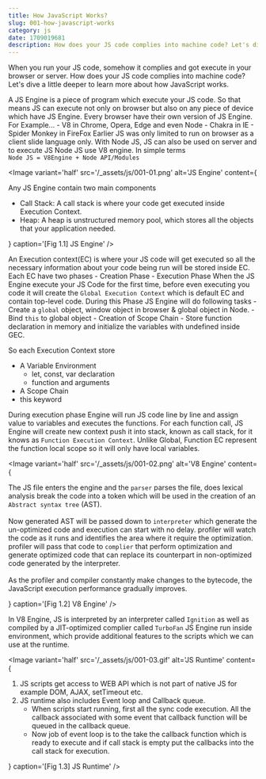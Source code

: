```yaml
---
title: How JavaScript Works?
slug: 001-how-javascript-works
category: js
date: 1709019681
description: How does your JS code complies into machine code? Let's dive a little deeper to learn more about how JavaScript works.
---
```


When you run your JS code, somehow it complies and got execute in your browser or server. How does your JS code complies into machine code? Let's dive a little deeper to learn more about how JavaScript works.

<Heading id="js-engine" title="What is JS Engine?">
A JS Engine is a piece of program which execute your JS code. So that means JS can execute not only on
browser but also on any piece of device which have JS Engine. Every browser have their own version of JS Engine. For Example...
- V8 in Chrome, Opera, Edge and even Node
- Chakra in IE
- Spider Monkey in FireFox

<Callout>
  Earlier JS was only limited to run on browser as a client slide language only.
  With Node JS, JS can also be used on server and to execute JS Node JS use V8
  engine. In simple terms
  <br />
  <Code>Node JS = V8Engine + Node API/Modules</Code>
</Callout>

<Image
  variant='half'
  src='/_assets/js/001-01.png'
  alt='JS Engine'
  content={
    <section>
      Any JS Engine contain two main components
      <ul>
        <li>
          Call Stack: A call stack is where your code get executed inside
          Execution Context.
        </li>
        <li>
          Heap: A heap is unstructured memory pool, which stores all the objects
          that your application needed.
        </li>
      </ul>
    </section>
  }
  caption='[Fig 1.1] JS Engine'
/>

<SubHeading id="call-stack-and-execution-context" title="Call stack & Execution Context">
An Execution context(EC) is where your JS code will get executed so all the necessary information about your code being run will be stored inside EC. Each EC have two phases
- Creation Phase
- Execution Phase

<SubHeading id="creation-phase" title="The Creation Phase">
When the JS Engine execute your JS Code for the first time, before even executing you code it will create the <Code>Global Execution Context</Code> which is default EC and contain top-level code.
During this Phase JS Engine will do following tasks
- Create a <Code>global</Code> object, window object in browser & global object in Node.
- Bind <Code>this</Code> to global object
- Creation of Scope Chain
- Store function declaration in memory and initialize the variables with undefined inside GEC.

So each Execution Context store

- A Variable Environment
  - let, const, var declaration
  - function and arguments
- A Scope Chain
- this keyword
  </SubHeading>

<SubHeading id="execution-phase" title="The Execution Phase">
During execution phase Engine will run JS code line by line and assign value to variables and executes the functions. For each function call, JS Engine will create new context push it into stack, known as call stack, for it knows as <Code>Function Execution Context</Code>. Unlike Global, Function EC represent the function local scope so it will only have local variables.

</SubHeading>
</SubHeading>
<br/>
</Heading>

<Heading id="v8-engine" title="A brief intro of V8 Engine">

<Image
  variant='half'
  src='/_assets/js/001-02.png'
  alt='V8 Engine'
  content={
    <p>
      The JS file enters the engine and the <Code>parser</Code> parses the file,
      does lexical analysis break the code into a token which will be used in
      the creation of an <Code>Abstract syntax tree</Code> (AST).
      <br />
      <br />
      Now generated AST will be passed down to <Code>interpreter</Code> which generate
      the un-optimized code and execution can start with no delay. profiler will
      watch the code as it runs and identifies the area where it require the optimization.
      profiler will pass that code to <Code>complier</Code> that perform optimization
      and generate optimized code that can replace its counterpart in non-optimized
      code generated by the interpreter.
      <br />
      <br />
      As the profiler and compiler constantly make changes to the bytecode, the
      JavaScript execution performance gradually improves.
    </p>
  }
  caption='[Fig 1.2] V8 Engine'
/>

<Callout>
In V8 Engine, JS is interpreted by an interpreter called <Code>Ignition</Code> as well as compiled by a JIT-optimized complier called <Code>TurboFan</Code>
</Callout>
</Heading>

<Heading id="js-runtime" title="What is JS Runtime?">
JS Engine run inside environment, which provide additional features to the scripts which we can use at the runtime.

<Image
  variant='half'
  src='/_assets/js/001-03.gif'
  alt='JS Runtime'
  content={
    <ol>
      <li>
        JS scripts get access to WEB API which is not part of native JS for
        example DOM, AJAX, setTimeout etc.
      </li>
      <li>
        JS runtime also includes Event loop and Callback queue.
        <ul>
          <li>
            When scripts start running, first all the sync code execution. All
            the callback associated with some event that callback function will
            be queued in the callback queue.
          </li>
          <li>
            Now job of event loop is to the take the callback function which is
            ready to execute and if call stack is empty put the callbacks into
            the call stack for execution.
          </li>
        </ul>
      </li>
    </ol>
  }
  caption='[Fig 1.3] JS Runtime'
/>

</Heading>
